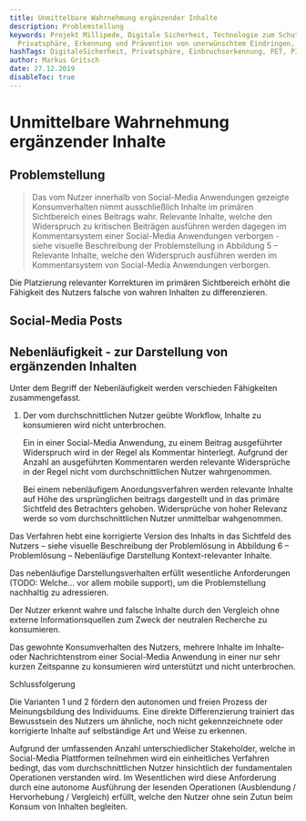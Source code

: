 ```yaml
---
title: Unmittelbare Wahrnehmung ergänzender Inhalte
description: Problemstellung
keywords: Projekt Millipede, Digitale Sicherheit, Technologie zum Schutz der
  Privatsphäre, Erkennung und Prävention von unerwünschtem Eindringen, PET, PIDP
hashTags: DigitaleSicherheit, Privatsphäre, Einbruchserkennung, PET, PIDP
author: Markus Gritsch
date: 27.12.2019
disableToc: true
---
```


# Unmittelbare Wahrnehmung ergänzender Inhalte

## Problemstellung

> Das vom Nutzer innerhalb von Social-Media Anwendungen gezeigte Konsumverhalten
> nimmt ausschließlich Inhalte im primären Sichtbereich eines Beitrags wahr.
> Relevante Inhalte, welche den Widerspruch zu kritischen Beiträgen ausführen
> werden dagegen im Kommentarsystem einer Social-Media Anwendungen verborgen -
> siehe visuelle Beschreibung der Problemstellung in Abbildung 5 – Relevante
> Inhalte, welche den Widerspruch ausführen werden im Kommentarsystem von
> Social-Media Anwendungen verborgen.

Die Platzierung relevanter Korrekturen im primären Sichtbereich erhöht die
Fähigkeit des Nutzers falsche von wahren Inhalten zu differenzieren.

## Social-Media Posts

<Demonstrator />

## Nebenläufigkeit - zur Darstellung von ergänzenden Inhalten

Unter dem Begriff der Nebenläufigkeit werden verschieden Fähigkeiten
zusammengefasst.

1. Der vom durchschnittlichen Nutzer geübte Workflow, Inhalte zu konsumieren
   wird nicht unterbrochen.

   Ein in einer Social-Media Anwendung, zu einem Beitrag ausgeführter
   Widerspruch wird in der Regel als Kommentar hinterlegt. Aufgrund der Anzahl
   an ausgeführten Kommentaren werden relevante Widersprüche in der Regel nicht
   vom durchschnittlichen Nutzer wahrgenommen.

   Bei einem nebenläufigem Anordungsverfahren werden relevante Inhalte auf Höhe
   des ursprünglichen beitrags dargestellt und in das primäre Sichtfeld des
   Betrachters gehoben. Widersprüche von hoher Relevanz werde so vom
   durchschnittlichen Nutzer unmittelbar wahgenommen.

Das Verfahren hebt eine korrigierte Version des Inhalts in das Sichtfeld des
Nutzers – siehe visuelle Beschreibung der Problemlösung in Abbildung 6 –
Problemlösung – Nebenläufige Darstellung Kontext-relevanter Inhalte.

Das nebenläufige Darstellungsverhalten erfüllt wesentliche Anforderungen (TODO:
Welche... vor allem mobile support), um die Problemstellung nachhaltig zu
adressieren.

Der Nutzer erkennt wahre und falsche Inhalte durch den Vergleich ohne externe
Informationsquellen zum Zweck der neutralen Recherche zu konsumieren.

Das gewohnte Konsumverhalten des Nutzers, mehrere Inhalte im Inhalte- oder
Nachrichtenstrom einer Social-Media Anwendung in einer nur sehr kurzen
Zeitspanne zu konsumieren wird unterstützt und nicht unterbrochen.

Schlussfolgerung

Die Varianten 1 und 2 fördern den autonomen und freien Prozess der
Meinungsbildung des Individuums. Eine direkte Differenzierung trainiert das
Bewusstsein des Nutzers um ähnliche, noch nicht gekennzeichnete oder korrigierte
Inhalte auf selbständige Art und Weise zu erkennen.

Aufgrund der umfassenden Anzahl unterschiedlicher Stakeholder, welche in
Social-Media Plattformen teilnehmen wird ein einheitliches Verfahren bedingt,
das vom durchschnittlichen Nutzer hinsichtlich der fundamentalen Operationen
verstanden wird. Im Wesentlichen wird diese Anforderung durch eine autonome
Ausführung der lesenden Operationen (Ausblendung / Hervorhebung / Vergleich)
erfüllt, welche den Nutzer ohne sein Zutun beim Konsum von Inhalten begleiten.
